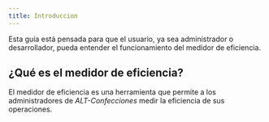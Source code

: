 ```yaml
---
title: Introduccion
---
```

Esta guía está pensada para que el usuario, ya sea administrador o desarrollador, pueda entender el funcionamiento del medidor de eficiencia.

## ¿Qué es el medidor de eficiencia?

El medidor de eficiencia es una herramienta que permite a los administradores de _ALT-Confecciones_ medir la eficiencia de sus operaciones.




